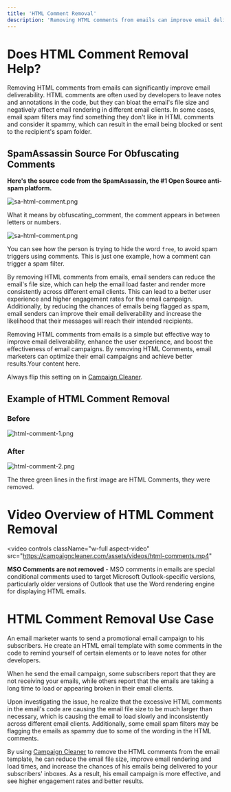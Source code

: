```yaml
---
title: 'HTML Comment Removal'
description: 'Removing HTML comments from emails can improve email deliverability, reduce email file size, and enhance email security.'
---
```


# Does HTML Comment Removal Help?
Removing HTML comments from emails can significantly improve email deliverability. HTML comments are often used by developers to leave notes and annotations in the code, but they can bloat the email's file size and negatively affect email rendering in different email clients. In some cases, email spam filters may find something they don't like in HTML comments and consider it spammy, which can result in the email being blocked or sent to the recipient's spam folder.

## SpamAssassin Source For Obfuscating Comments

**Here's the source code from the SpamAssassin, the #1 Open Source anti-spam platform.** 

![sa-html-comment.png](/images/sa-html-comment.png)

What it means by obfuscating_comment, the comment appears in between letters or numbers. 

![sa-html-comment.png](/images/sa-html-comment-2.png)

You can see how the person is trying to hide the word `free`, to avoid spam triggers using comments. This is just one example, how a comment can trigger a spam filter.

By removing HTML comments from emails, email senders can reduce the email's file size, which can help the email load faster and render more consistently across different email clients. This can lead to a better user experience and higher engagement rates for the email campaign. Additionally, by reducing the chances of emails being flagged as spam, email senders can improve their email deliverability and increase the likelihood that their messages will reach their intended recipients.

Removing HTML comments from emails is a simple but effective way to improve email deliverability, enhance the user experience, and boost the effectiveness of email campaigns. By removing HTML  Comments, email marketers can optimize their email campaigns and achieve better results.Your content here. 

Always flip this setting on in [Campaign Cleaner](https://campaigncleaner.com).

## Example of HTML Comment Removal


### Before ###

![html-comment-1.png](/images/html-comment-3.png)

### After ###

![html-comment-2.png](/images/html_comment-4.png)

The three green lines in the first image are HTML Comments, they were removed.


# Video Overview of HTML Comment Removal

<video
  controls
  className="w-full aspect-video"
  src="https://campaigncleaner.com/assets/videos/html-comments.mp4"
></video>

<Info><b>MSO Comments are not removed</b> - MSO comments in emails are special conditional comments used to target Microsoft Outlook-specific versions, particularly older versions of Outlook that use the Word rendering engine for displaying HTML emails. 
</Info>

# HTML Comment Removal Use Case
<Note>
An email marketer wants to send a promotional email campaign to his subscribers. He create an HTML email template with some comments in the code to remind yourself of certain elements or to leave notes for other developers.
 
When he send the email campaign, some subscribers report that they are not receiving your emails, while others report that the emails are taking a long time to load or appearing broken in their email clients.
 
Upon investigating the issue, he realize that the excessive HTML comments in the email's code are causing the email file size to be much larger than necessary, which is causing the email to load slowly and inconsistently across different email clients. Additionally, some email spam filters may be flagging the emails as spammy due to some of the wording in the HTML comments.
 
By using [Campaign Cleaner](https://campaigncleaner.com) to remove the HTML comments from the email template, he can reduce the email file size, improve email rendering and load times, and increase the chances of his emails being delivered to your subscribers' inboxes. As a result, his email campaign is more effective, and see higher engagement rates and better results.
</Note>

